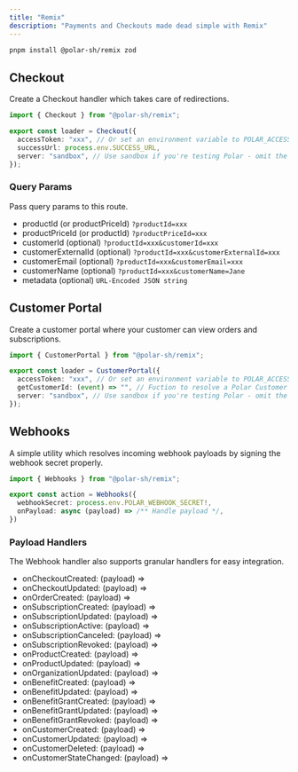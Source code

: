 ```yaml
---
title: "Remix"
description: "Payments and Checkouts made dead simple with Remix"
---
```


```bash
pnpm install @polar-sh/remix zod
```

## Checkout

Create a Checkout handler which takes care of redirections.

```typescript
import { Checkout } from "@polar-sh/remix";

export const loader = Checkout({
  accessToken: "xxx", // Or set an environment variable to POLAR_ACCESS_TOKEN
  successUrl: process.env.SUCCESS_URL,
  server: "sandbox", // Use sandbox if you're testing Polar - omit the parameter or pass 'production' otherwise
});
```

### Query Params

Pass query params to this route.

- productId (or productPriceId) `?productId=xxx`
- productPriceId (or productId) `?productPriceId=xxx`
- customerId (optional) `?productId=xxx&customerId=xxx`
- customerExternalId (optional) `?productId=xxx&customerExternalId=xxx`
- customerEmail (optional) `?productId=xxx&customerEmail=xxx`
- customerName (optional) `?productId=xxx&customerName=Jane`
- metadata (optional) `URL-Encoded JSON string`

## Customer Portal

Create a customer portal where your customer can view orders and subscriptions.

```typescript
import { CustomerPortal } from "@polar-sh/remix";

export const loader = CustomerPortal({
  accessToken: "xxx", // Or set an environment variable to POLAR_ACCESS_TOKEN
  getCustomerId: (event) => "", // Fuction to resolve a Polar Customer ID
  server: "sandbox", // Use sandbox if you're testing Polar - omit the parameter or pass 'production' otherwise
});
```

## Webhooks

A simple utility which resolves incoming webhook payloads by signing the webhook secret properly.

```typescript
import { Webhooks } from "@polar-sh/remix";

export const action = Webhooks({
  webhookSecret: process.env.POLAR_WEBHOOK_SECRET!,
  onPayload: async (payload) => /** Handle payload */,
})
```

### Payload Handlers

The Webhook handler also supports granular handlers for easy integration.

- onCheckoutCreated: (payload) =>
- onCheckoutUpdated: (payload) =>
- onOrderCreated: (payload) =>
- onSubscriptionCreated: (payload) =>
- onSubscriptionUpdated: (payload) =>
- onSubscriptionActive: (payload) =>
- onSubscriptionCanceled: (payload) =>
- onSubscriptionRevoked: (payload) =>
- onProductCreated: (payload) =>
- onProductUpdated: (payload) =>
- onOrganizationUpdated: (payload) =>
- onBenefitCreated: (payload) =>
- onBenefitUpdated: (payload) =>
- onBenefitGrantCreated: (payload) =>
- onBenefitGrantUpdated: (payload) =>
- onBenefitGrantRevoked: (payload) =>
- onCustomerCreated: (payload) =>
- onCustomerUpdated: (payload) =>
- onCustomerDeleted: (payload) =>
- onCustomerStateChanged: (payload) =>
